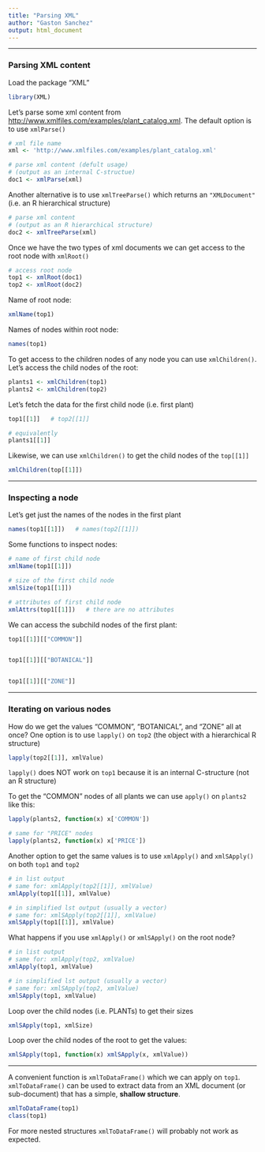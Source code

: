 ```yaml
---
title: "Parsing XML"
author: "Gaston Sanchez"
output: html_document
---
```


-----

### Parsing XML content

Load the package "XML"

```r
library(XML)
```

Let's parse some xml content from [http://www.xmlfiles.com/examples/plant_catalog.xml](http://www.xmlfiles.com/examples/plant_catalog.xml). The default option is to use `xmlParse()`
```r
# xml file name
xml <- 'http://www.xmlfiles.com/examples/plant_catalog.xml'

# parse xml content (defult usage)
# (output as an internal C-structue)
doc1 <- xmlParse(xml)
```

Another alternative is to use `xmlTreeParse()` which returns an `"XMLDocument"` (i.e. an R hierarchical structure)
```r
# parse xml content
# (output as an R hierarchical structure)
doc2 <- xmlTreeParse(xml)
```

Once we have the two types of xml documents we can get access to the root node with `xmlRoot()`
```r
# access root node
top1 <- xmlRoot(doc1)
top2 <- xmlRoot(doc2)
```

Name of root node:
```r
xmlName(top1)
```

Names of nodes within root node:
```r
names(top1)
```

To get access to the children nodes of any node you can use `xmlChildren()`. Let's access the child nodes of the root:
```r
plants1 <- xmlChildren(top1)
plants2 <- xmlChildren(top2)
```

Let's fetch the data for the first child node (i.e. first plant)
```r
top1[[1]]   # top2[[1]]

# equivalently
plants1[[1]]
```

Likewise, we can use `xmlChildren()` to get the child nodes of the `top[[1]]`
```r
xmlChildren(top[[1]])
```

-----

### Inspecting a node

Let's get just the names of the nodes in the first plant
```r
names(top1[[1]])   # names(top2[[1]])
```

Some functions to inspect nodes:
```r
# name of first child node
xmlName(top1[[1]])

# size of the first child node
xmlSize(top1[[1]])

# attributes of first child node
xmlAttrs(top1[[1]])   # there are no attributes
```

We can access the subchild nodes of the first plant:
```r
top1[[1]][["COMMON"]]


top1[[1]][["BOTANICAL"]]


top1[[1]][["ZONE"]]
```

-----

### Iterating on various nodes

How do we get the values "COMMON", "BOTANICAL", and "ZONE" all at once? One option is to use `lapply()` on `top2` (the object with a hierarchical R structure)
```r
lapply(top2[[1]], xmlValue)
```
`lapply()` does NOT work on `top1` because it is an internal C-structure (not an R structure)


To get the "COMMON" nodes of all plants we can use `apply()` on `plants2` like this:
```r
lapply(plants2, function(x) x['COMMON'])

# same for "PRICE" nodes
lapply(plants2, function(x) x['PRICE'])
```


Another option to get the same values is to use `xmlApply()` and `xmlSApply()` on both `top1` and `top2`
```r
# in list output
# same for: xmlApply(top2[[1]], xmlValue)
xmlApply(top1[[1]], xmlValue)

# in simplified lst output (usually a vector)
# same for: xmlSApply(top2[[1]], xmlValue)
xmlSApply(top1[[1]], xmlValue)
```

What happens if you use `xmlApply()` or `xmlSApply()` on the root node?
```r
# in list output
# same for: xmlApply(top2, xmlValue)
xmlApply(top1, xmlValue)

# in simplified lst output (usually a vector)
# same for: xmlSApply(top2, xmlValue)
xmlSApply(top1, xmlValue)
```

Loop over the child nodes (i.e. PLANTs) to get their sizes
```r
xmlSApply(top1, xmlSize)
```

Loop over the child nodes of the root to get the values:
```r
xmlSApply(top1, function(x) xmlSApply(x, xmlValue))
```

-----

A convenient function is `xmlToDataFrame()` which we can apply on  `top1`. `xmlToDataFrame()` can be used to extract data from an XML document (or sub-document) that has a simple, __shallow structure__.
```r
xmlToDataFrame(top1)
class(top1)
```
For more nested structures `xmlToDataFrame()` will probably not work as expected.

